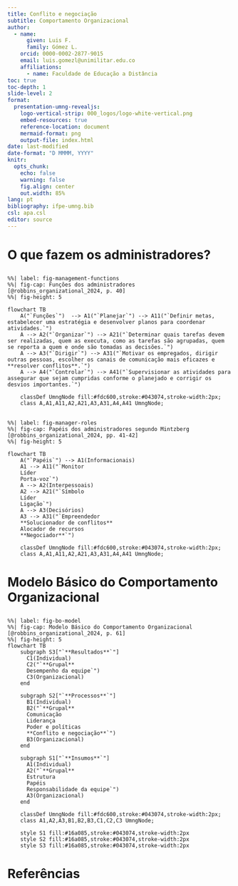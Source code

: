 ```yaml
---
title: Conflito e negociação
subtitle: Comportamento Organizacional
author:
  - name: 
      given: Luis F.
      family: Gómez L.
    orcid: 0000-0002-2877-9015
    email: luis.gomezl@unimilitar.edu.co
    affiliations:
      - name: Faculdade de Educação a Distância
toc: true
toc-depth: 1
slide-level: 2
format:
  presentation-umng-revealjs:
    logo-vertical-strip: 000_logos/logo-white-vertical.png 
    embed-resources: true
    reference-location: document
    mermaid-format: png
    output-file: index.html
date: last-modified
date-format: "D MMMM, YYYY"
knitr: 
  opts_chunk: 
    echo: false
    warning: false
    fig.align: center
    out.width: 85%
lang: pt
bibliography: ifpe-umng.bib
csl: apa.csl
editor: source
---
```


# O que fazem os administradores?

## 

```mermaid
%%| label: fig-management-functions
%%| fig-cap: Funções dos administradores [@robbins_organizational_2024, p. 40]
%%| fig-height: 5

flowchart TB
    A("`Funções`")  --> A1("`Planejar`") --> A11("`Definir metas, estabelecer uma estratégia e desenvolver planos para coordenar atividades.`")
    A --> A2("`Organizar`") --> A21("`Determinar quais tarefas devem ser realizadas, quem as executa, como as tarefas são agrupadas, quem se reporta a quem e onde são tomadas as decisões.`")
    A --> A3("`Dirigir`") --> A31("`Motivar os empregados, dirigir outras pessoas, escolher os canais de comunicação mais eficazes e **resolver conflitos**.`")
    A --> A4("`Controlar`") --> A41("`Supervisionar as atividades para assegurar que sejam cumpridas conforme o planejado e corrigir os desvios importantes.`")

    classDef UmngNode fill:#fdc600,stroke:#043074,stroke-width:2px;
    class A,A1,A11,A2,A21,A3,A31,A4,A41 UmngNode;
```

## 

```mermaid
%%| label: fig-manager-roles
%%| fig-cap: Papéis dos administradores segundo Mintzberg [@robbins_organizational_2024, pp. 41-42]
%%| fig-height: 5

flowchart TB
    A("`Papéis`") --> A1(Informacionais)
    A1 --> A11("`Monitor
    Líder
    Porta-voz`")
    A --> A2(Interpessoais)
    A2 --> A21("`Símbolo
    Líder
    Ligação`")
    A --> A3(Decisórios)
    A3 --> A31("`Empreendedor
    **Solucionador de conflitos**
    Alocador de recursos
    **Negociador**`")

    classDef UmngNode fill:#fdc600,stroke:#043074,stroke-width:2px;
    class A,A1,A11,A2,A21,A3,A31,A4,A41 UmngNode;
```

# Modelo Básico do Comportamento Organizacional

##

```mermaid
%%| label: fig-bo-model
%%| fig-cap: Modelo Básico do Comportamento Organizacional [@robbins_organizational_2024, p. 61]
%%| fig-height: 5
flowchart TB
    subgraph S3["`**Resultados**`"]
      C1(Individual) 
      C2("`**Grupal**
      Desempenho da equipe`") 
      C3(Organizacional)
    end
    
    subgraph S2["`**Processos**`"]
      B1(Individual) 
      B2("`**Grupal**
      Comunicação
      Liderança
      Poder e políticas
      **Conflito e negociação**`") 
      B3(Organizacional)
    end
    
    subgraph S1["`**Insumos**`"]
      A1(Individual) 
      A2("`**Grupal**
      Estrutura
      Papéis
      Responsabilidade da equipe`") 
      A3(Organizacional)
    end

    classDef UmngNode fill:#fdc600,stroke:#043074,stroke-width:2px;
    class A1,A2,A3,B1,B2,B3,C1,C2,C3 UmngNode;
    
    style S1 fill:#16a085,stroke:#043074,stroke-width:2px
    style S2 fill:#16a085,stroke:#043074,stroke-width:2px
    style S3 fill:#16a085,stroke:#043074,stroke-width:2px
```


# Referências {.allowbreaks}